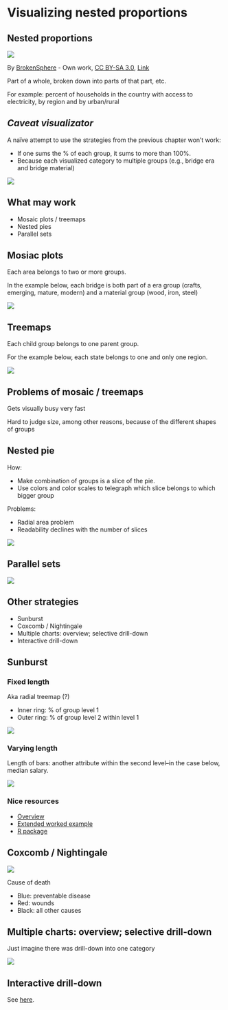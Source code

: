 # Visualizing nested proportions

## Nested proportions {-}

![](https://upload.wikimedia.org/wikipedia/commons/4/41/Floral_matryoshka_set_2_smallest_doll_nested.JPG)

By <a href="//commons.wikimedia.org/wiki/User:BrokenSphere" title="User:BrokenSphere">BrokenSphere</a> - <span class="int-own-work" lang="en">Own work</span>, <a href="https://creativecommons.org/licenses/by-sa/3.0" title="Creative Commons Attribution-Share Alike 3.0">CC BY-SA 3.0</a>, <a href="https://commons.wikimedia.org/w/index.php?curid=3773186">Link</a>

Part of a whole, broken down into parts of that part, etc.

For example: percent of households in the country with access to electricity, by region and by urban/rural

## _Caveat visualizator_ {-}

A naïve attempt to use the strategies from the previous chapter won't work:

- If one sums the % of each group, it sums to more than 100%.
- Because each visualized category to multiple groups (e.g., bridge era and bridge material)

![](https://clauswilke.com/dataviz/nested_proportions_files/figure-html/bridges-bars-bad-1.png)

## What may work {-}

- Mosaic plots / treemaps
- Nested pies
- Parallel sets

## Mosiac plots {-}

Each area belongs to two or more groups.

In the example below, each bridge is both part of a era group (crafts, emerging, mature, modern) and a material group (wood, iron, steel)

![](https://clauswilke.com/dataviz/nested_proportions_files/figure-html/bridges-treemap-1.png)

## Treemaps {-}

Each child group belongs to one parent group.

For the example below, each state belongs to one and only one region.

![](https://clauswilke.com/dataviz/nested_proportions_files/figure-html/US-states-treemap-1.png)

## Problems of mosaic / treemaps {-}

Gets visually busy very fast

Hard to judge size, among other reasons, because of the different shapes of groups

## Nested pie {-}

How:

- Make combination of groups is a slice of the pie.
- Use colors and color scales to telegraph which slice belongs to which bigger group

Problems:

- Radial area problem
- Readability declines with the number of slices

![](https://clauswilke.com/dataviz/nested_proportions_files/figure-html/bridges-nested-pie2-1.png)

## Parallel sets {-}

![](https://clauswilke.com/dataviz/nested_proportions_files/figure-html/bridges-parallel-sets1-1.png)

## Other strategies {-}

- Sunburst
- Coxcomb / Nightingale
- Multiple charts: overview; selective drill-down
- Interactive drill-down

## Sunburst {-}

### Fixed length {-}

Aka radial treemap (?)

- Inner ring: % of group level 1
- Outer ring: % of group level 2 within level 1

![](https://www.pipinghotdata.com/posts/2021-06-01-custom-interactive-sunbursts-with-ggplot-in-r/custom-interactive-sunbursts-with-ggplot-in-r_files/figure-html5/unnamed-chunk-14-1.png)

### Varying length {-}

Length of bars: another attribute within the second level--in the case below, median salary.

![](https://www.pipinghotdata.com/posts/2021-06-01-custom-interactive-sunbursts-with-ggplot-in-r/custom-interactive-sunbursts-with-ggplot-in-r_files/figure-html5/unnamed-chunk-13-1.png)

### Nice resources {-}

- [Overview](https://www.data-to-viz.com/graph/sunburst.html)
- [Extended worked example](https://www.pipinghotdata.com/posts/2021-06-01-custom-interactive-sunbursts-with-ggplot-in-r/)
- [R package](https://sachijay.github.io/ggsunburst/index.html)

## Coxcomb / Nightingale {-}

![](https://upload.wikimedia.org/wikipedia/commons/1/17/Nightingale-mortality.jpg)

Cause of death

- Blue: preventable disease
- Red: wounds
- Black: all other causes

## Multiple charts: overview; selective drill-down {-}

Just imagine there was drill-down into one category

![](images/hhsize_by_region_and_by_sector.png)

## Interactive drill-down {-}

See [here](https://quarto.org/docs/interactive/ojs/index.html#example).
